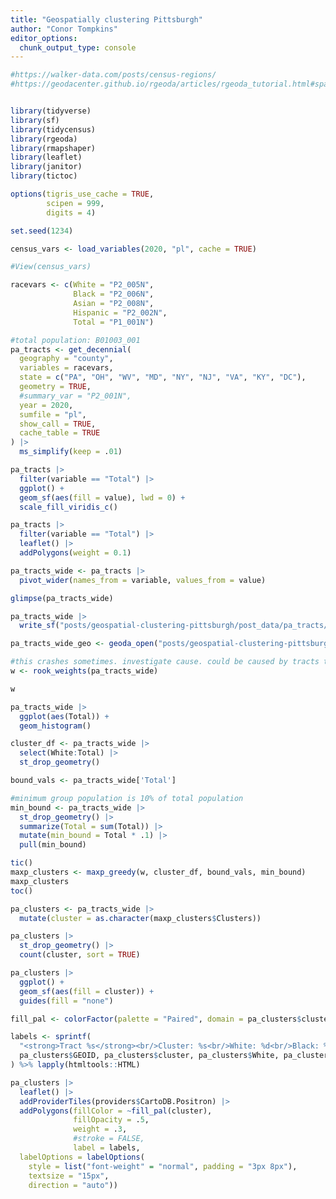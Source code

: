 ```yaml
---
title: "Geospatially clustering Pittsburgh"
author: "Conor Tompkins"
editor_options: 
  chunk_output_type: console
---
```


```r
#https://walker-data.com/posts/census-regions/
#https://geodacenter.github.io/rgeoda/articles/rgeoda_tutorial.html#spatial-clustering


library(tidyverse)
library(sf)
library(tidycensus)
library(rgeoda)
library(rmapshaper)
library(leaflet)
library(janitor)
library(tictoc)
```

```r
options(tigris_use_cache = TRUE,
        scipen = 999,
        digits = 4)

set.seed(1234)

census_vars <- load_variables(2020, "pl", cache = TRUE)

#View(census_vars)

racevars <- c(White = "P2_005N", 
              Black = "P2_006N", 
              Asian = "P2_008N", 
              Hispanic = "P2_002N",
              Total = "P1_001N")

#total population: B01003_001
pa_tracts <- get_decennial(
  geography = "county",
  variables = racevars,
  state = c("PA", "OH", "WV", "MD", "NY", "NJ", "VA", "KY", "DC"),
  geometry = TRUE,
  #summary_var = "P2_001N",
  year = 2020,
  sumfile = "pl",
  show_call = TRUE,
  cache_table = TRUE
) |> 
  ms_simplify(keep = .01)

pa_tracts |> 
  filter(variable == "Total") |> 
  ggplot() +
  geom_sf(aes(fill = value), lwd = 0) +
  scale_fill_viridis_c()

pa_tracts |> 
  filter(variable == "Total") |> 
  leaflet() |> 
  addPolygons(weight = 0.1)
```

```r
pa_tracts_wide <- pa_tracts |> 
  pivot_wider(names_from = variable, values_from = value)

glimpse(pa_tracts_wide)
```

```r
pa_tracts_wide |> 
  write_sf("posts/geospatial-clustering-pittsburgh/post_data/pa_tracts/pa_tracts.shp")
```

```r
pa_tracts_wide_geo <- geoda_open("posts/geospatial-clustering-pittsburgh/post_data/pa_tracts/pa_tracts.shp")

#this crashes sometimes. investigate cause. could be caused by tracts that have no neighbors?
w <- rook_weights(pa_tracts_wide)

w
```

```r
pa_tracts_wide |> 
  ggplot(aes(Total)) +
  geom_histogram()

cluster_df <- pa_tracts_wide |> 
  select(White:Total) |> 
  st_drop_geometry()

bound_vals <- pa_tracts_wide['Total']

#minimum group population is 10% of total population
min_bound <- pa_tracts_wide |> 
  st_drop_geometry() |> 
  summarize(Total = sum(Total)) |> 
  mutate(min_bound = Total * .1) |> 
  pull(min_bound)

tic()
maxp_clusters <- maxp_greedy(w, cluster_df, bound_vals, min_bound)
maxp_clusters
toc()
```

```r
pa_clusters <- pa_tracts_wide |> 
  mutate(cluster = as.character(maxp_clusters$Clusters))

pa_clusters |> 
  st_drop_geometry() |> 
  count(cluster, sort = TRUE)

pa_clusters |> 
  ggplot() +
  geom_sf(aes(fill = cluster)) +
  guides(fill = "none")
```

```r
fill_pal <- colorFactor(palette = "Paired", domain = pa_clusters$cluster)

labels <- sprintf(
  "<strong>Tract %s</strong><br/>Cluster: %s<br/>White: %d<br/>Black: %d<br/>Asian: %d<br/>Hispanic: %d<br/>Total: %d",
  pa_clusters$GEOID, pa_clusters$cluster, pa_clusters$White, pa_clusters$Black, pa_clusters$Asian, pa_clusters$Hispanic, pa_clusters$Total
) %>% lapply(htmltools::HTML)

pa_clusters |> 
  leaflet() |> 
  addProviderTiles(providers$CartoDB.Positron) |> 
  addPolygons(fillColor = ~fill_pal(cluster),
              fillOpacity = .5,
              weight = .3,
              #stroke = FALSE,
              label = labels,
  labelOptions = labelOptions(
    style = list("font-weight" = "normal", padding = "3px 8px"),
    textsize = "15px",
    direction = "auto"))
```

